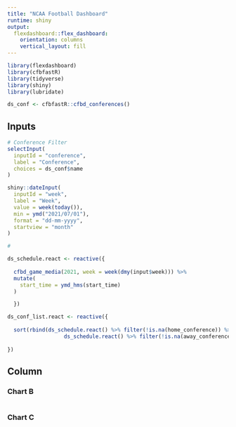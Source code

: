 ```yaml
---
title: "NCAA Football Dashboard"
runtime: shiny
output: 
  flexdashboard::flex_dashboard:
    orientation: columns
    vertical_layout: fill
---
```


```r
library(flexdashboard)
library(cfbfastR)
library(tidyverse)
library(shiny)
library(lubridate)

ds_conf <- cfbfastR::cfbd_conferences()

```

Inputs {.sidebar}
-----------------------------------------------------------------------

```r

# Conference Filter
selectInput(
  inputId = "conference",
  label = "Conference",
  choices = ds_conf$name
)

shiny::dateInput(
  inputId = "week",
  label = "Week",
  value = week(today()),
  min = ymd("2021/07/01"),
  format = "dd-mm-yyyy",
  startview = "month"
)

# 

ds_schedule.react <- reactive({
  
  cfbd_game_media(2021, week = week(dmy(input$week))) %>%
  mutate(
    start_time = ymd_hms(start_time)
  )

  })

ds_conf_list.react <- reactive({
  
  sort(rbind(ds_schedule.react() %>% filter(!is.na(home_conference)) %>% pull(var = home_conference), 
                  ds_schedule.react() %>% filter(!is.na(away_conference)) %>% pull(var = away_conference)))
  
})

```

Column {data-width=350}
-----------------------------------------------------------------------

### Chart B

```r

```

### Chart C

```r

```

